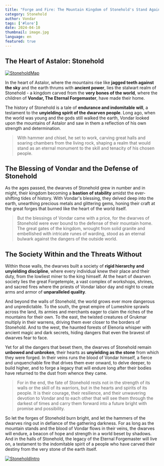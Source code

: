 ```yaml
---
title: "Forge and Fire: The Mountain Kingdom of Stonehold's Stand Against Chaos"
category: Stonehold
author: Vondar
tags: ['#lore']
date: 2024-04-10
thumbnail: image.jpg
language: en
featured: true
---
```


## The Heart of Astalor: Stonehold

[![StoneholdMap](https://i.imgur.com/JURYfEJ.png)](https://i.imgur.com/JURYfEJ.png)

In the heart of Astalor, where the mountains rise like **jagged teeth against the sky** and the earth thrums with **ancient power**, lies the stalwart realm of Stonehold - a kingdom carved from the **very bones of the world**, where the children of **Vondar, The Eternal Forgemaster**, have made their home.

The history of Stonehold is a tale of **endurance and indomitable will**, a testament to the **unyielding spirit of the dwarven people**. Long ago, when the world was young and the gods still walked the earth, Vondar looked upon the mountains of Astalor and saw in them a reflection of his own strength and determination.

> With hammer and chisel, he set to work, carving great halls and soaring chambers from the living rock, shaping a realm that would stand as an eternal monument to the skill and tenacity of his chosen people.

## The Blessing of Vondar and the Defense of Stonehold

As the ages passed, the dwarves of Stonehold grew in number and in might, their kingdom becoming a **bastion of stability** amidst the ever-shifting tides of history. With Vondar's blessing, they delved deep into the earth, unearthing precious metals and glittering gems, honing their craft at the great forges that burned like the heart of the world itself.

> But the blessings of Vondar came with a price, for the dwarves of Stonehold were ever bound to the defense of their mountain home. The great gates of the kingdom, wrought from solid granite and embellished with intricate runes of warding, stood as an eternal bulwark against the dangers of the outside world.

## The Society Within and the Threats Without

Within those walls, the dwarves built a society of **rigid hierarchy and unyielding discipline**, where every individual knew their place and their duty, from the lowliest miner to the king himself. At the heart of dwarven society lies the great Forgetemple, a vast complex of workshops, shrines, and sacred fires where the priests of Vondar labor day and night to create arms and armor of **unparalleled quality**.

And beyond the walls of Stonehold, the world grows ever more dangerous and unpredictable. To the south, the great empire of Lumeshire sprawls across the land, its armies and merchants eager to claim the riches of the mountains for their own. To the east, the twisted creatures of Grukmar multiply in their warrens, driving them ever closer to the borders of Stonehold. And to the west, the haunted forests of Elenoria whisper with ancient magic and dark secrets, hiding dangers that even the bravest of dwarves fear to face.

Yet for all the dangers that beset them, the dwarves of Stonehold remain **unbowed and unbroken**, their hearts as **unyielding as the stone** from which they were forged. In their veins runs the blood of Vondar himself, a fierce and unquenchable fire that drives them ever onward, to delve deeper, to build higher, and to forge a legacy that will endure long after their bodies have returned to the dust from whence they came.

> For in the end, the fate of Stonehold rests not in the strength of its walls or the skill of its warriors, but in the hearts and spirits of its people. It is their courage, their resilience, and their unwavering devotion to Vondar and to each other that will see them through the darkest of times and carry them forward into a future bright with promise and possibility.

So let the forges of Stonehold burn bright, and let the hammers of the dwarves ring out in defiance of the gathering darkness. For as long as the mountain stands and the blood of Vondar flows in their veins, the dwarves will endure, a beacon of hope and strength in a world beset by shadows. And in the halls of Stonehold, the legacy of the Eternal Forgemaster will live on, a testament to the indomitable spirit of a people who have carved their destiny from the very stone of the earth itself.

[![StoneholdIntro](https://i.imgur.com/KzpA3lJ.png)](https://i.imgur.com/KzpA3lJ.png)